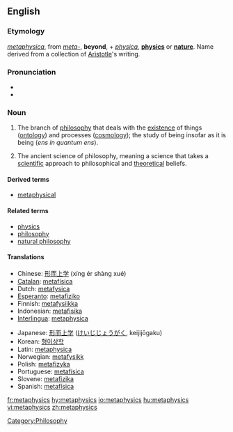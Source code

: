 ==English==
{{wikipedia}}
===Etymology===
{{Gr.}} ''[[metaphysica]]'', from ''[[meta-]]'', '''beyond''', + ''[[physica]]'', '''[[physics]]''' or '''[[nature]]'''.  Name derived from a collection of [[Aristotle]]'s writing.

===Pronunciation===
*{{IPA|/mɛtəˈfɪzɪks/}}
*{{AHD|mĕ'təfĭziks}}

===Noun===
{{en-noun|-}}

# The branch of [[philosophy]] that deals with the [[existence]] of things ([[ontology]]) and processes ([[cosmology]]); the study of being insofar as it is being (''ens in quantum ens'').
#{{rfv-sense}} The ancient science of philosophy, meaning a science that takes a [[scientific]] approach to philosophical and [[theoretical]] beliefs.

====Derived terms====
* [[metaphysical]]

====Related terms====
*[[physics]]
*[[philosophy]]
*[[natural philosophy]]

====Translations====
{{top}}
*Chinese: [[形而上学]] (xíng ér shàng xué)
*[[Catalan]]: [[metafísica]] {{f}}
*Dutch: [[metafysica]]
*[[Esperanto]]: [[metafiziko]]
*Finnish: [[metafysiikka]]
*Indonesian: [[metafisika]]
*[[Interlingua]]: [[metaphysica]]
{{mid}}
*Japanese: [[形而上学]] ([[けいじじょうがく]], keijijōgaku)
*Korean: [[형이상학]]
*Latin: [[metaphysica]] {{f}}
*Norwegian: [[metafysikk]]
*Polish: [[metafizyka]] {{f}}
*Portuguese: [[metafísica]] {{f}}
*Slovene: [[metafizika]] {{f}}
*Spanish: [[metafísica]] {{f}}
{{bottom}}

[[Category:Philosophy]]

[[fr:metaphysics]]
[[hy:metaphysics]]
[[io:metaphysics]]
[[hu:metaphysics]]
[[vi:metaphysics]]
[[zh:metaphysics]]